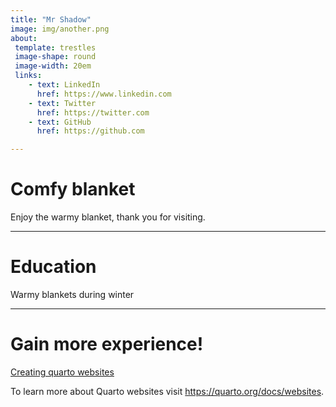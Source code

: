 ```yaml
---
title: "Mr Shadow"
image: img/another.png
about: 
 template: trestles
 image-shape: round
 image-width: 20em
 links:
    - text: LinkedIn
      href: https://www.linkedin.com
    - text: Twitter
      href: https://twitter.com
    - text: GitHub
      href: https://github.com

---
```


# Comfy blanket

Enjoy the warmy blanket, thank you for visiting.

--- 

# Education

Warmy blankets during winter

---
# Gain more experience!

[Creating quarto websites](https://ucsb-meds.github.io/creating-quarto-websites/)

To learn more about Quarto websites visit <https://quarto.org/docs/websites>.
